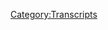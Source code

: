 {{Transcript
    | title         = [[50: Bohemian Grove...Ya Busted]]
    | caption       = [https://knowledgefight.libsyn.com/knowledge-fight-bohemian-groveya-busted Listen to this episode on Libsyn]
    | episodeNumber = [[50: Bohemian Grove...Ya Busted|50]]
    | length        = 00:29:45
}}

{{MessageBox
    | header     = Warning: Bot Generated Content
    | text       = This transcript was automatically generated by transcription software and likely contains many mistakes and misattributions. Please check the audio for definitive quotes, attribution, and context.
    | image      = N3yvass4myg91.webp
    | imagewidth = 50px
    | id         = warning
}}

{{TranscriptBlock
    | name      = Dan
    | timestamp = 00:00
    | text      = Andy in Kansas, you're on the air. Thanks for holding. Oh, Alex, I'm a first time caller. I'm a huge fan. I love your work. Hey, everybody. Welcome back to knowledge fight. I'm Dan. I'm Jordan. We're a couple dudes who like to sit around drink novelty beverages and talk a little bit about Alex Jones. We've got a little shorty episode for you here today. Oh, do we? Yep, got
}}

{{TranscriptBlock
    | name      = Jordan
    | timestamp = 00:18
    | text      = Alawite denying people the three hours that they generally love to sit through.
}}

{{TranscriptBlock
    | name      = Dan
    | timestamp = 00:23
    | text      = We are but we'll be back with another episode very shortly. But for today, I wanted to do a little bit of a special thing. A little bit of an Alex Jones. You busted?
}}

{{TranscriptBlock
    | name      = Jordan
    | timestamp = 00:32
    | text      = Oh, we got to fool you busted episode. So I don't know how much you rely on cheerleading for you. I just want you to succeed. Dan.
}}

{{TranscriptBlock
    | name      = Dan
    | timestamp = 00:39
    | text      = Thank you. I appreciate that. I like having someone on my team. I don't know. Jordan, how much do you know about Alex Jones his career?
}}

{{TranscriptBlock
    | name      = Jordan
    | timestamp = 00:48
    | text      = I know that he's been on since at the very least y2k. Sure. And he was, I think killed in the concentration camp at that old abandoned airport at Austin airport.
}}

{{TranscriptBlock
    | name      = Dan
    | timestamp = 01:03
    | text      = Yeah, absolutely. Okay. How did he do? The good. Survive the killing? Damn it. So he was on public access TV, which I've looked into us getting a public access TV show how'd it go? Turns out you got to pay a lot for courses Bucha. They make you pay like hundreds of dollars to take TV production classes. And they take like months to complete the ones you need in order to get on TV. But if we just shoot our own videos, they'll put the mic play them. So conceivably, we're
}}

{{TranscriptBlock
    | name      = Jordan
    | timestamp = 01:39
    | text      = gonna need we're gonna need a better studio than your bedroom.
}}

{{TranscriptBlock
    | name      = Dan
    | timestamp = 01:42
    | text      = So you guys would like to donate to the show. That money may go towards us making a TV show for public access, which would also be on YouTube. That's something we're considering that would be fucking awesome. In the spirit of Alex Jones as early career, we will do public access.
}}

{{TranscriptBlock
    | name      = Jordan
    | timestamp = 01:58
    | text      = I would know, I don't even care. I would love to do public access TV. So
}}

{{TranscriptBlock
    | name      = Dan
    | timestamp = 02:03
    | text      = we would like to do that. And I thank everybody who has donated and we really appreciate it. But if people want to throw down a little something, something we have some projects we want to work on. But anyway, Alex started in public access TV. Then his dentist father talked to one of his patients who was a radio executive and got him a radio job paid for his first AD, the American dream. Alex Jones, his first ad he bought your show, Alex Jones, his first ad that was a contingent part of him getting a radio show was his dad's dental practice. And so that's how he came into being. But he didn't really make it big outside of the Austin market where people thought he was kind of a crazy yeller, because he was yeah, he would go out that hasn't changed. He would go out in public with bull horns and make a big spectacle of himself and scream about banks and what have you, right, that was sort of his modus operandi. And because he was this crazy public figure. That's why Richard Linklater, who was an Austin filmmaker at the time, ended up putting him in waking life and then Scanner Darkly, a little bit down the road where he played characters, very similar to himself crazy. Street Preachers. in waking life. He's a guy yelling in a bullhorn, driving around in a car. And he's got a stretch for him, but he's yelling a bunch of stuff back then that I actually kind of cool with because they're all about human potential and stuff like that. He's screaming about how the indomitable spirit of humanity is great. He just leaves out all the globalists stuff is there
}}

{{TranscriptBlock
    | name      = Jordan
    | timestamp = 03:31
    | text      = and and I'm guessing, just going out on that on a limb here? No, no boner pills.
}}

{{TranscriptBlock
    | name      = Dan
    | timestamp = 03:38
    | text      = No boner pills. At this point. Dr. Group had not developed these. He was probably still getting his PhD and chiropractic at that point. Also, dude, I found a fucking episode where Anthony Gucci rd and Alex Jones have a little bit of a rap session about Doctor group's backstory. Oh boy, and it's fucking crazy. It's like a comic book. I'll give you I'll give you the brief version. Give
}}

{{TranscriptBlock
    | name      = Jordan
    | timestamp = 04:02
    | text      = me some broad strokes. Dr.
}}

{{TranscriptBlock
    | name      = Dan
    | timestamp = 04:03
    | text      = Group is a crazy Austin, not real doctor doctor. Like I actually think he's based out of Dallas.
}}

{{TranscriptBlock
    | name      = Jordan
    | timestamp = 04:10
    | text      = I'm not entirely sure you somewhere in Texas, Texas, Dr. Texas Nandakumar.
}}

{{TranscriptBlock
    | name      = Dan
    | timestamp = 04:13
    | text      = He has a place called the Global Healing Institute or whatever. A big Healing Center. Anyway, it's irrelevant. He has a PhD from a chiropractic school, which isn't a real PhD. And he has a bunch of other bullshit degrees on home. Homeopathic medicine. Yeah, that aren't real also, but he has a degree in magic but Anthony Gucci already and Alex have this chat about how Dr. Group is trying to make up for the evils of his father. Apparently abductor groups dad created a bunch of these things that are toxifying the atmosphere. Dr. Group, Dr. Group finds out about this and turns on his dad.
}}

{{TranscriptBlock
    | name      = Jordan
    | timestamp = 04:55
    | text      = No. No. So he has a Luke Skywalker situation.
}}

{{TranscriptBlock
    | name      = Dan
    | timestamp = 05:00
    | text      = Yeah, so he dedicates his life to creating products that undo the damage that his father has done. It's crazy. It's so crazy.
}}

{{TranscriptBlock
    | name      = Jordan
    | timestamp = 05:11
    | text      = So, so his dad was ostensibly a real scientist, probably. And he became a doctor of toner pill. Yeah, exact Boehner juice to defend against the toxicity in the atmosphere created by his evil scientist father.
}}

{{TranscriptBlock
    | name      = Dan
    | timestamp = 05:30
    | text      = Yeah, it's hard to tell from watching the clip. If this is stuff that they're making up for stuff that they that Dr. Group made up, or if they were smoking weed, with Dr. Group, and he just told them that they're like, Oh, he's so cool. He's so cool. Also, I found evidence from 2015 that Alex Jones is not lying about smoking weed once a year. What that came out in his divorce case, or that's a true thing. He said in court during the custody case that he smokes weed once a year. Now, I knew that I knew that I said the exact same thing and 2015 That's crazy. He says he smoked weed once a year to check in on it to see what's going on with it. See what it does to people. That's crazy. It's like, I don't like weed. Turns out I dry it. I don't like it. It's nuts. It's nuts. That that isn't something that just came out of his mouth. He's been saying that for years. So anyway, Doctor group. All right, point is he's not he's not selling boner pills in waking life. Yes. So that's how he sort of, you know, that's why he's in movies,
}}

{{TranscriptBlock
    | name      = Jordan
    | timestamp = 06:32
    | text      = right? But he's he's a fucking lunatic. And it's fun to listen to a fucking lunatic. Yeah.
}}

{{TranscriptBlock
    | name      = Dan
    | timestamp = 06:37
    | text      = But the reason that he ever broke through in conspiracy theory communities, and the reason that he got this elevated status as the champion of conspiracies, what made it really break was that he put out a video where he showed breaking into and infiltrating Bohemian Grove, right, in the hills of California. I believe it's in the north, the North Coast area. So anyway, that was in 2000. Allegedly, he infiltrated on July 15 2000. And he made the biggest fucking deal out of it. He made a video, started selling it. This is sort of the beginning of his documentary Empire started getting a lot of attention for it, because it was this mysterious place where powerful people go, and Alex Jones as he sells himself as the only person who's been able to break in, right. And the hallmark of it the big coup de gras is he got footage of the cremation of care ceremony, which is the most famous part of the video. It's the part that everyone who's seen it, it's parfait, remember, because the rest of it's fucking bullshit. It's a video of a giant stone owl, where they burn a figure in effigy. And he portrays it as a satanic ceremony where they're killing a baby. All this shit. Yeah. The realities of the actual ceremony are very different. But we'll get to that in a minute. He presented it as, like, Hey, I went in, snuck in. I went into the den of vipers secret agent style. I went in there with a camera, and I fucking got it. I got it. And they can't deny it. Right. Here's why he's busted.
}}

{{TranscriptBlock
    | name      = Jordan
    | timestamp = 08:23
    | text      = Oh, no, he's Boston. There's his entire career is based on a lie. Yes, that makes perfect sense. According to all the stuff I know about it. I've done
}}

{{TranscriptBlock
    | name      = Dan
    | timestamp = 08:32
    | text      = a bit of looking into the realities of the situation. And I'm here to say that I don't believe for a second his version of the story. Okay, at all. Okay, so I have posted and I'll put a link to this. I've posted links to some of the videos that are important to the evidence. Some people some internet sleuths have done some really good work on this. Okay. But the more important pieces are Alex Jones claims that he is the one who exposed Bohemian Grove and before that no one knew about and it was the shadowy place where really powerful elites went. And I would like to play this news report from 1981.
}}

{{TranscriptBlock
    | name      = Reporter 1 (50)
    | timestamp = 09:15
    | text      = Now a question What have Herbert Hoover Art Linkletter Jack London and Richard Nixon all had in common. They've all been members of the exclusive all male bohemian club in California, where every year at this time the elite from around the country get together for two and a half weeks of fun and games. Shepard has this special assignment report.
}}

{{TranscriptBlock
    | name      = Reporter 2 (50)
    | timestamp = 09:35
    | text      = More than 2000 members of San Francisco's exclusive and all male bohemian club at once again descended on Northern California 80s news. Yeah, we'll spend most of them are July in camped on some 2700 acres of pristine and privately owned redwood forest forest very much like this. The place is called Bohemian Grove and it's located just at miles north of San Francisco. The Grove is the Bohemian club summer retreat, and its facilities are hidden beneath lush forest canopy extending south from the banks of Sonoma County's Russian River. For more than a century, the camp has been a place for Clarion readings, guests from all across America gather to relax. Yeah, retreat is divided into
}}

{{TranscriptBlock
    | name      = Jordan
    | timestamp = 10:19
    | text      = it does there. There is a reason that we don't watch ABC news anymore, isn't there? Yeah, it goes on for Bohemian Grove walks down 30 miles from over here.
}}

{{TranscriptBlock
    | name      = Dan
    | timestamp = 10:28
    | text      = You know why? Because it has information in it. Yeah, no, it goes. It goes into it takes like, it's a five minute piece. There's footage inside the Bohemian Grove area. He talks to people. It's from Maine to Bohemian Grove. It's 19. Well, not well, like, oh,
}}

{{TranscriptBlock
    | name      = Jordan
    | timestamp = 10:43
    | text      = but people who are part of the Yeah, yeah, extensively.
}}

{{TranscriptBlock
    | name      = Dan
    | timestamp = 10:46
    | text      = And that's 19 years before Alex Jones broken. Wow. So that's one that's one piece that's taken away from his eye exposed this shit right there straight up on the news talking about how the elites go here. And
}}

{{TranscriptBlock
    | name      = Jordan
    | timestamp = 10:59
    | text      = this is from way back even when fucking Richard Nixon and Herbert Hoover could be involved with it. Yeah. So this has been going on for what? 70 years.
}}

{{TranscriptBlock
    | name      = Dan
    | timestamp = 11:07
    | text      = It started a long time ago. It started at like, 100 something years ago. I can't remember exactly.
}}

{{TranscriptBlock
    | name      = Jordan
    | timestamp = 11:13
    | text      = Also, the weird thing about 80s news is that they can just say all male, and that's fine. Yeah, like the Bohemian Grove, the all male club and everybody's like, yes. Good. We have one wonderful move on.
}}

{{TranscriptBlock
    | name      = Dan
    | timestamp = 11:27
    | text      = So more fascinating little pieces of Alex being completely wrong. Are that in 1989? Which, if you're counting is 11 years before Alex Jones broke in a journalist named Philip Weiss reporting for spy magazine infiltrated Bohemian Grove for six days. No shit, six days, he's just hanging out. I would like to read a couple of excerpts from his column. So this is from Philip Boyce's article and I quote, for me, the trick was getting in a guest card was out of the question. Club bylaws have stated that a member sponsors application, quote, shall not shall be in writing and shall contain full information for the guidance of the board in determining the merits and qualifications of the proposed guest. No. Section Eight article 18 was to find a screen for me and my attempts to get a job as a waiter or a valet and one of the camps failed. In the end, I entered by stealth. Some observers of the grove have warned that security was too good. They'd sniff me out immediately. I might last three hours before they put me in Santa Rosa jail for trespassing. Lowell Bergman, a producer with 60 minutes who used to hunt rabbits in the nearby hills remember to fire road leading into a site near the grandness Ville waste treatment plant, but said they'd spot me sneaking in. Others mentioned barbed wire and electronic monitoring devices and places where the grove abuts mount Rio and helicopters patrolling the ridge roads that traverse the 1000 foot hills and formed the groves perimeter.
}}

{{TranscriptBlock
    | name      = Jordan
    | timestamp = 12:53
    | text      = This is when we find out he just fucking walked in, isn't it one day,
}}

{{TranscriptBlock
    | name      = Dan
    | timestamp = 12:57
    | text      = I drove up to the front gate and got a daunting glimpse of what looked like the grove sheriff. a barrel like figure in a Smokey the Bear hat. A set of checkpoints on the Berlin Wall seem to stretch out behind him. But by then I'd made my connection. My driver was Mary more in Earth Mother type with long silvery blonde hair, who's the most active member of a distinctively California and left wing group called the Bohemian Grove Action Network, more agreed to help me get in providing me with a sort of underground railroad. She put at my service a mountain guide who demanded only that I keep the methods he devised for me confidential. He had a keen geographical sense. And a girlfriend who described a plan to seed magic crystals at the grove gates and make them open up have their own accord so the Native American drummers could walk in. We didn't do it that way. This guy's a great writer.
}}

{{TranscriptBlock
    | name      = Jordan
    | timestamp = 13:43
    | text      = It's fucking that's a great punch line. Yeah, we it's a great punch. I
}}

{{TranscriptBlock
    | name      = Dan
    | timestamp = 13:47
    | text      = didn't do it that way. But it turned out the grove security isn't quite what it's reputed to be the sociologists who had studied the place where right there was no real security. Yeah, so there's that.
}}

{{TranscriptBlock
    | name      = Jordan
    | timestamp = 14:00
    | text      = Okay, so the real security is the legend. That's what that's what the real security is
}}

{{TranscriptBlock
    | name      = Dan
    | timestamp = 14:05
    | text      = that well, yeah. Or probably a lot of security if you try and go into like through the direct front gate, right. But there's not like snipers posted? Of course not. So he like I said he stayed there for days, and just hung out and did all the stuff along with them. And one of the things that he said is that the key to his disguise was always have a drink in hand. Because everybody is drinking. Everyone's just drunk. There's people passed out in bushes, right. And so he just described it essentially as being a crazy, super powerful, rich people summer camp. Yeah. And we'll get we'll get back to that in a second. Like he had to have a reason to be there. Yeah, so here's what he did. My imposter included misrepresenting myself in conversation with other campers. And my story kept changing as I learned more about how life inside was organized. I said I was a guest of Bromley camp, where unsuitable visitors ended up at 33. I was one of the youngest bohemians, but I was welcome almost Just as a policy matter, quote, we looked around and saw we were becoming an old men's club, a member said explaining recent efforts efforts to recruit fresh blood. Being from New York was fine. The Grove limits retreat guests to out of staters, though clamoring by well connected Californians to visit the forest has resulted in the rise of the June spring Jinx weekend. Not sure what
}}

{{TranscriptBlock
    | name      = Jordan
    | timestamp = 15:20
    | text      = that means. I don't know what that means either.
}}

{{TranscriptBlock
    | name      = Dan
    | timestamp = 15:22
    | text      = I used my hands racist. I used my real name. No, no one out. No one inside acted suspicious, but paranoia about the grove seemed justified. And I brought along my own version of cyanide in are all a tranquilizer used by actors to counteract stage fright. One day a member asked if I was related to a bohemian named Jack Weiss. No, but I've heard a lot about him and I'd like to meet him. You can't he said he's dead. After that, I began working a dead West Coast relatives promise to have me out to the grove one summer into my shaggy dog story about an invitation. Very nice. So basically, he's in the mix. He's just hanging out with these people, and, and hanging out drinking with these superpowers. No one sniffs him out. He ends up bringing a camera on the last day because he's like, Oh, if I get kicked out, whatever, this is my last day here. Yeah, too late now. So yeah, he ends up too late now. Motherfuckers You can't catch me. He ends up hanging out with him. He goes to the cremation of care ceremony that Alex Jones videotapes and misrepresents as some sort of a satanic thing. The the reality of it is, is that the cremation of care ceremony is this thing, where you have all these super powerful people who have crazy stressful lives, it's much the same as like really rich people often go to dominate tricks is right to get the power taken away, rather have a symbolic power exchange. In the same way, these supers are
}}

{{TranscriptBlock
    | name      = Jordan
    | timestamp = 16:45
    | text      = somebody who's in control all the time, nothing is more tantalizing then losing that control.
}}

{{TranscriptBlock
    | name      = Dan
    | timestamp = 16:50
    | text      = Exactly. Yeah. And in this case, these people have such scrutinized lives and such stress that they go to this place where they can privately let loose, maybe do some gay stuff, get drunk all the time. Put on little musical numbers. Have people give speeches? And that's basically a lot of what goes on there. There's a lot of politics discussion that goes on now too much more than originally, it's a Borgia party. Yeah, yeah, more or less. So the cremation of care ceremony is where you have a manifestation of care who comes in which is this this what is burned in effigy eventually. And it is this, this, this idea of de stresses and the cares of the outside world. And they bring it in on a on a boat, a pontoon boat, to this ritual space in front of the giant owl of wisdom, the giant owl Moloch.
}}

{{TranscriptBlock
    | name      = Jordan
    | timestamp = 17:42
    | text      = God, I hate rich people. It's
}}

{{TranscriptBlock
    | name      = Dan
    | timestamp = 17:44
    | text      = voiced by Walter Cronkite. And so they have this ritualistic play wherein all of the cares of the outside world are burned in front of the this hour of wisdom. And it's only able to be burned by the everlasting flame. That never goes out throughout the entire weeks long. It's a bunch of rich people LARPing in a sex romp and a summer camp. Yeah, and I think it's fucking awesome. I
}}

{{TranscriptBlock
    | name      = Jordan
    | timestamp = 18:09
    | text      = think that sounds amazing. It sounds fucking stupid. But I want to I want to go and get shit faced.
}}

{{TranscriptBlock
    | name      = Dan
    | timestamp = 18:14
    | text      = I would go in a heartbeat. Yeah, could have gone at some point. I don't care that it's quote the fanciest goddamn thing Nixon has ever seen. That's a direct quote.
}}

{{TranscriptBlock
    | name      = Jordan
    | timestamp = 18:24
    | text      = That's a direct quote from Nixon. Yeah. It's a good thing. Alex Jones got in there to expose it.
}}

{{TranscriptBlock
    | name      = Dan
    | timestamp = 18:30
    | text      = Yeah. So those are two things that happened over a decade before Alex ostensibly allegedly revealed it to the brain. And that this guy, Philip Weiss, I really recommend it's a long read. But I recommend everybody reading his article here about his infiltration, because it's, first of all, he's a great writer.
}}

{{TranscriptBlock
    | name      = Jordan
    | timestamp = 18:49
    | text      = Yeah, clearly, he's got some he's got some chops.
}}

{{TranscriptBlock
    | name      = Dan
    | timestamp = 18:51
    | text      = It's pithy, it's witty, it's really great. And it's a really interesting window into sort of the reality of what the Bohemian club is more than Alex's satanic nonsense spouts.
}}

{{TranscriptBlock
    | name      = Jordan
    | timestamp = 19:02
    | text      = It's like if Hunter S Thompson didn't make up what he was talking about.
}}

{{TranscriptBlock
    | name      = Dan
    | timestamp = 19:07
    | text      = So the other problem that Alex Jones has, with his movie that he put out his documentary about breaking into Bohemian Grove, is that a couple people have done some really good analysis on it. And one question keeps jumping out and that is, why do all of the things that seem the craziest about Bohemian Grove? Why is none of that on camera? Why is that just Alex's narration over shots of trees and stuff like that. He talks about how he sees surveillance equipment everywhere, but he doesn't show wires going all around the trees as in show, none of that is on camera. Okay. He talks about seeing all sorts of things and none of it is presented within the documentary. Further. He says that he gets accosted by sheriff's on his way in to try and break And it's not on tape. He just says that it happened. There's no reason to believe that it actually happened. When you're making a documentary you really got to show and prove. Yeah, what you're doing. Yeah.
}}

{{TranscriptBlock
    | name      = Jordan
    | timestamp = 20:09
    | text      = Instead without Alex's strong suit instead, what
}}

{{TranscriptBlock
    | name      = Dan
    | timestamp = 20:11
    | text      = they do have is shaky footage of trees when he's allegedly hiking to break into the camp. Yeah,
}}

{{TranscriptBlock
    | name      = Jordan
    | timestamp = 20:19
    | text      = he made the Blair Witch Project,
}}

{{TranscriptBlock
    | name      = Dan
    | timestamp = 20:20
    | text      = basically. Yeah, it's found footage. Yeah, exactly. The other problem is, he's walking around in these trees, and then it cuts. And it says half an hour later, to try and create the illusion that he hiked around in the woods. So far, he walks so far this awesome video that I've linked to here on a knowledge by.com. Like I said, I'll post the link. This guy took Google Maps, and found the spots exactly where Alex was.
}}

{{TranscriptBlock
    | name      = Jordan
    | timestamp = 20:48
    | text      = Sometimes I love the internet. It's so amazing. Sometimes I love the internet.
}}

{{TranscriptBlock
    | name      = Dan
    | timestamp = 20:52
    | text      = Basically, what he ended up doing in that alleged half hour is walked about 50 feet. He made almost like the area that he would have to walk to get to where he says he ends up this parking lot this parking area where he ends up and gets picked up by a shuttle. What is so close to the external road? There's no way that it would take half an hour cheese even with his bloated out of shape ass right? There's no way it's just literally impossible. The only explanation? He got an in he got a guest pass. No. Oh, I don't know if that's possible. A lot of conspiracy theorists think that. Yeah. A lot of weirdos on the internet are like, obviously, it's because he's part of the globalists, that makes perfect sense. And he was just there because they wanted to expose it perfect, right? The more likely reality is if that half hour delay did happen. It's Alex Jones took a nap. It's Alex Jones fucking psyching himself out in the middle of the woods. Yeah, he's like, he's afraid to try and break it. Right. That's possible. And that's why it's cut. Yeah. The other possibility is he wants to present it as it's super hard to get in. But as Philip Weiss experience, it's really not those kind of walk in. Yeah. And so I don't think he necessarily had a pass, or someone who is like you get in or whatever. Yeah, I think that the shuttle that shows up doesn't check people's IDs unnecessarily. So if you're in the Bohemian Grove parking area, which is clearly accessible, and really, as these Google maps show, not far from the road, right? If you're in there, they just pick you up and take you in. Hmm, because it's just a shuttle that runs consistently. So he gets in there. It's like an airport shuttle. Yeah. So the other problem is, if you look at it, it's it's laid out when he gets picked up by the shuttle. And then there's not a whole lot that goes on. And then he has footage of the cremation of care ceremony. And it's pitch black. It's just completely dark out. Right. So he's been hanging out. He must have Yeah, and none of that footage is shown. He just tells you what has happened. He's like, I went to this place, this place and this place, right? And then, bam, it's super dark out. It's the dead of night. And then they don't show how they leave. Hmm. So
}}

{{TranscriptBlock
    | name      = Jordan
    | timestamp = 23:07
    | text      = so his entire career is built on something that people have already done. Yeah. And is clearly edited in a way that is manipulative, exactly. The most likely most likely didn't even really
}}

{{TranscriptBlock
    | name      = Dan
    | timestamp = 23:21
    | text      = matter. The most likely scenario is that it's I imagine maybe security's beefed up now, just because the horrifying world we live in, right, but this is pre 911. This was in 2000. Yeah. So I can even still steal a plane back then. Yeah, multiple. I think that they're like, here's my, like, real world scenario of what I think happened. He knew that this was a very opportunistic way he could make a name for himself, because he wasn't cutting it as a local conspiracy guy course. And so he maybe read Philip wises article, maybe he knew about the Grove, from these news reports that do exist from the past, right? And so I mean, why he'd have to go all the way to California from Texas. It's a big trip through he has to get something out of it, of course, so he knows he can sneak in pretty easily, but he has to present it as really difficult. Because otherwise this isn't the Secret Sacred Space that he's broken into. It's just you went to these old dudes gay camp. Yeah, enjoy it. So he gets in. And there's nothing nefarious maybe is
}}

{{TranscriptBlock
    | name      = Jordan
    | timestamp = 24:26
    | text      = in even better. Like that's an even better thing. If you just catch
}}

{{TranscriptBlock
    | name      = Dan
    | timestamp = 24:30
    | text      = Nixon bang and a dude, but it doesn't feed his globalist narrative. No, of course not. And that would be crazy. If you put that out. That would be fucking that'd be problematic as a documentary. So he knows that he can get in easily he gets in and when he's inside, there's not all that crazy shit happening. So people drinking a ton, right? And so he he narrates what he wants the audience to think happened, which isn't what happened. He just wandered around. People probably like, what's going on here? He's drinking. I don't know that it's fucking Alex Jones because he's not a media figure at this time. Right? So they he just blends in a bunch of drunk people. He sees the cremation of care ceremony. And it does if you don't know what it is, it does look fucking weird. It's a bunch of people in cloaks Brian something and I know what it is, and it's still weird. Oh, it's fucking weird.
}}

{{TranscriptBlock
    | name      = Jordan
    | timestamp = 25:20
    | text      = It's not like, knowledge has changed my ability to be like, fucking what? But
}}

{{TranscriptBlock
    | name      = Dan
    | timestamp = 25:25
    | text      = it's weird on the same level that taking communion is weird. Yeah, that sort of thing. Everything out of that makes dark and weird. You're eating the body of what are you doing your flesh and blood? Yeah. Anyway, it's good stuff. So he goes in. He's like, Oh, yeah, I can twist this right. And so we twist it into a fucking satanic thing. Never wrestles with the fact that he's lying. And then it's perfect.
}}

{{TranscriptBlock
    | name      = Jordan
    | timestamp = 25:51
    | text      = Another subtitle to the Alex Jones biography. Never wrestles with the fact that he's lying.
}}

{{TranscriptBlock
    | name      = Dan
    | timestamp = 25:56
    | text      = It's perfect, though, because you have all of these powerful people who do go there. It is a real social club that tons of elites in business and politics go to right. And if you can use that as a way to connect with them all in some sort of shadowy evil organization, satanic shit. Scar is born. Exactly. And unfortunately, upon scrutiny, none of it matches up. None of it is real. Alex, you're busted.
}}

{{TranscriptBlock
    | name      = Jordan
    | timestamp = 26:27
    | text      = Man, it makes? Oh, yes.
}}

{{TranscriptBlock
    | name      = Dan
    | timestamp = 26:30
    | text      = I want to give this caveat to the busting. Okay,
}}

{{TranscriptBlock
    | name      = Jordan
    | timestamp = 26:34
    | text      = so All right. Alex Jones in Alex, Ian 90%. Busted.
}}

{{TranscriptBlock
    | name      = Dan
    | timestamp = 26:38
    | text      = He claims that a lot of the reason that there's not a footage of a bunch of stuff is because he's using one hour tapes, one hour long tapes. Sure. So but even if that's true, there's at least like there have to be 20 Something hours of footage that wasn't used in the course. So Alex, you can be on busted.
}}

{{TranscriptBlock
    | name      = Jordan
    | timestamp = 26:59
    | text      = If you release the release, the footage released the raw tapes. Yeah. And hopefully you did it on VHS. Because beta max players are really hard to find. Yes,
}}

{{TranscriptBlock
    | name      = Dan
    | timestamp = 27:08
    | text      = I'm willing to believe you. I mean, not about the stuff like the conclusions you draw about the Satanism and stuff. Also not willing to believe you about you exposing it because we have documented evidence of yours before you going in it being out very public thing. But I'm willing to believe that you broke in if you will release the full tapes, which you won't do. Because you're a liar. And you're a propagandist.
}}

{{TranscriptBlock
    | name      = Jordan
    | timestamp = 27:29
    | text      = And also because you don't listen to the show. No, that's true. And you
}}

{{TranscriptBlock
    | name      = Dan
    | timestamp = 27:33
    | text      = faked the thing that made you famous, that adulation?
}}

{{TranscriptBlock
    | name      = Jordan
    | timestamp = 27:36
    | text      = That is such a perfect origin story for this inveterate unending monstrous liar.
}}

{{TranscriptBlock
    | name      = Dan
    | timestamp = 27:43
    | text      = Well, you find out that this is probably a lie. And that's like, oh, yeah, checks out, you find out that his dad bought him a radio show. It's like no checks out,
}}

{{TranscriptBlock
    | name      = Jordan
    | timestamp = 27:50
    | text      = you find out that his mom kicked them off of her knee when he was six
}}

{{TranscriptBlock
    | name      = Dan
    | timestamp = 27:54
    | text      = checks out. Yep. All the past checks out, but not the way he wants it to.
}}

{{TranscriptBlock
    | name      = Jordan
    | timestamp = 27:57
    | text      = And Alex, if you are listening, I want to know,
}}

{{TranscriptBlock
    | name      = Dan
    | timestamp = 28:02
    | text      = I always would you like to be a policy walk?
}}

{{TranscriptBlock
    | name      = Jordan
    | timestamp = 28:04
    | text      = Did you kill your dog knock? You got to tell us Yeah.
}}

{{TranscriptBlock
    | name      = Dan
    | timestamp = 28:09
    | text      = And release the tapes and release the
}}

{{TranscriptBlock
    | name      = Jordan
    | timestamp = 28:11
    | text      = tapes of you murdering your dog dog. Anyways, I think that means
}}

{{TranscriptBlock
    | name      = Dan
    | timestamp = 28:18
    | text      = Hey, what's going on?
}}

{{TranscriptBlock
    | name      = Jordan
    | timestamp = 28:20
    | text      = This is this is Jordan fool. Watch.
}}

{{TranscriptBlock
    | name      = Dan
    | timestamp = 28:23
    | text      = That was Walter Cronkite.
}}

{{TranscriptBlock
    | name      = Dan
    | timestamp = 28:29
    | text      = So anyway, we'll be back with a full episode very shortly. But for now you can find us at knowledge fight.com
}}

{{TranscriptBlock
    | name      = Jordan
    | timestamp = 28:35
    | text      = We love you and join the policy wonks. Follow us on At knowledge underscore fight on Twitter, each one teach one tell your friends. You know, look us up on iTunes. Leave us a review that way more people can find us. And if you'd like to become a policy wonk,
}}

{{TranscriptBlock
    | name      = Dan
    | timestamp = 28:51
    | text      = you may and please if you if you're considering donating, we are. We're serious about trying to start a public access TV. We actually really are I want to do that. We need funding for it. Because I don't think either of us have a good camera. We need to set up this desk in some way. Yeah, it's minimal expenses, but it's stuff I can't handle. Right. So if you'd like to donate, we'll be going towards that. Anyway, Jordan.
}}

{{TranscriptBlock
    | name      = Jordan
    | timestamp = 29:17
    | text      = Hey, you know, I know the Bohemian Grove thing. Really? That kind of narrative is dead. That story is dead. Yeah. Can I ask you a question?
}}

{{TranscriptBlock
    | name      = Dan
    | timestamp = 29:27
    | text      = Is it about a potential member of where he
}}

{{TranscriptBlock
    | name      = Jordan
    | timestamp = 29:29
    | text      = grew? I think it might be. Actually my real question is how's John Rapoport doing
}}

{{TranscriptBlock
    | name      = Andy In Kansas
    | timestamp = 29:34
    | text      = he still loves Andy in Kansas, you're on the air. Thanks for holding. Well, Alex, I'm a first time caller. I'm a huge fan. I love your work.
}}

[[Category:Transcripts]]

